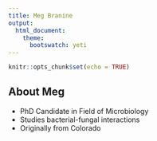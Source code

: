 ```yaml
---
title: Meg Branine
output: 
  html_document:
    theme:
      bootswatch: yeti
---
```


```r
knitr::opts_chunk$set(echo = TRUE)
```

## About Meg

* PhD Candidate in Field of Microbiology
* Studies bacterial-fungal interactions
* Originally from Colorado



